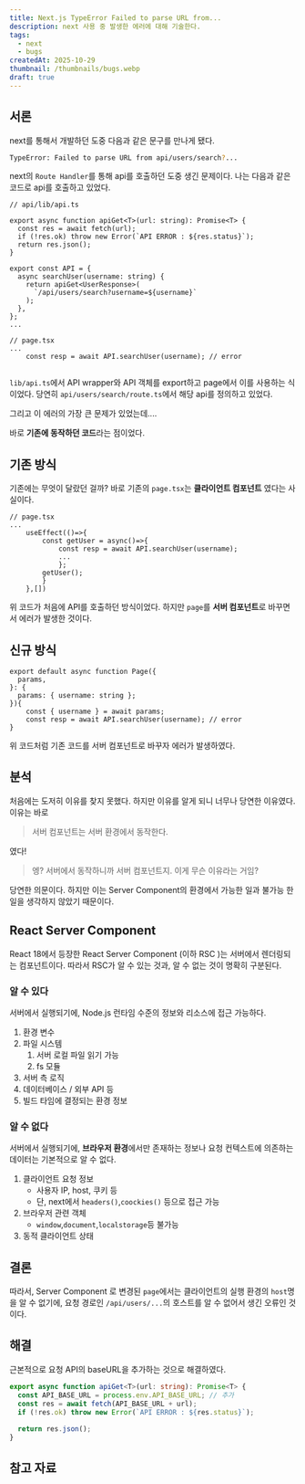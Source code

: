 ```yaml
---
title: Next.js TypeError Failed to parse URL from...
description: next 사용 중 발생한 에러에 대해 기술한다.
tags:
  - next
  - bugs
createdAt: 2025-10-29
thumbnail: /thumbnails/bugs.webp
draft: true
---
```

## 서론

next를 통해서 개발하던 도중 다음과 같은 문구를 만나게 됐다.

```bash
TypeError: Failed to parse URL from api/users/search?...
```
next의 `Route Handler`를 통해 api를 호출하던 도중 생긴 문제이다. 나는 다음과 같은 코드로 api를 호출하고 있었다.

```tsx
// api/lib/api.ts

export async function apiGet<T>(url: string): Promise<T> {
  const res = await fetch(url);
  if (!res.ok) throw new Error(`API ERROR : ${res.status}`);
  return res.json();
}

export const API = {
  async searchUser(username: string) {
    return apiGet<UserResponse>(
      `/api/users/search?username=${username}`
    );
  },
};
...

// page.tsx
...
	const resp = await API.searchUser(username); // error
	
```
`lib/api.ts`에서 API wrapper와 API 객체를 export하고 page에서 이를 사용하는 식이었다. 당연히 `api/users/search/route.ts`에서 해당 api를 정의하고 있었다. 

그리고 이 에러의 가장 큰 문제가 있었는데....

바로 **기존에 동작하던 코드**라는 점이었다.

## 기존 방식

기존에는 무엇이 달랐던 걸까? 바로 기존의 `page.tsx`는 **클라이언트 컴포넌트** 였다는 사실이다.

```tsx
// page.tsx
...
	useEffect(()=>{
		const getUser = async()=>{
			const resp = await API.searchUser(username);
			...
			};
		getUser();
		}
	},[])
```
위 코드가 처음에 API를 호출하던 방식이었다. 하지만 `page`를 **서버 컴포넌트**로 바꾸면서 에러가 발생한 것이다.

## 신규 방식

```tsx
export default async function Page({
  params,
}: {
  params: { username: string };
}){
	const { username } = await params;
	const resp = await API.searchUser(username); // error
}
```
위 코드처럼 기존 코드를 서버 컴포넌트로 바꾸자 에러가 발생하였다. 

## 분석

처음에는 도저히 이유를 찾지 못했다. 하지만 이유를 알게 되니 너무나 당연한 이유였다. 이유는 바로 

>서버 컴포넌트는 서버 환경에서 동작한다.

였다! 

> 엥? 서버에서 동작하니까 서버 컴포넌트지. 이게 무슨 이유라는 거임?

당연한 의문이다. 하지만 이는 Server Component의 환경에서 가능한 일과 불가능 한 일을 생각하지 않았기 때문이다.

## React Server Component

React 18에서 등장한 React Server Component (이하 RSC )는 서버에서 렌더링되는 컴포넌트이다. 따라서 RSC가 알 수 있는 것과, 알 수 없는 것이 명확히 구분된다.

### 알 수 있다

서버에서 실행되기에, Node.js 런타임 수준의 정보와 리소스에 접근 가능하다.

1. 환경 변수
2. 파일 시스템
	1. 서버 로컬 파일 읽기 가능
	2. fs 모듈
3. 서버 측 로직
4. 데이터베이스 / 외부 API 등
5. 빌드 타임에 결정되는 환경 정보

### 알 수 없다

서버에서 실행되기에, **브라우저 환경**에서만 존재하는 정보나 요청 컨텍스트에 의존하는 데이터는 기본적으로 알 수 없다.

1. 클라이언트 요청 정보
	- 사용자 IP, host, 쿠키 등
	- 단, next에서 `headers()`,`coockies()` 등으로 접근 가능
2. 브라우저 관련 객체
	- `window`,`document`,`localstorage`등 불가능
3. 동적 클라이언트 상태

## 결론

따라서, Server Component 로 변경된 `page`에서는 클라이언트의 실행 환경의 `host`명을 알 수 없기에, 요청 경로인 `/api/users/...`의 호스트를 알 수 없어서 생긴 오류인 것이다. 

## 해결

근본적으로 요청 API의 baseURL을 추가하는 것으로 해결하였다.

```typescript
export async function apiGet<T>(url: string): Promise<T> {
  const API_BASE_URL = process.env.API_BASE_URL; // 추가
  const res = await fetch(API_BASE_URL + url);
  if (!res.ok) throw new Error(`API ERROR : ${res.status}`);
  
  return res.json();
}
```



## 참고 자료


